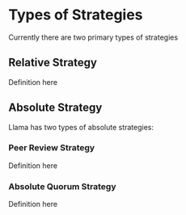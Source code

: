 # Types of Strategies

Currently there are two primary types of strategies

## Relative Strategy

Definition here

## Absolute Strategy

Llama has two types of absolute strategies:

### Peer Review Strategy
Definition here

### Absolute Quorum Strategy
Definition here